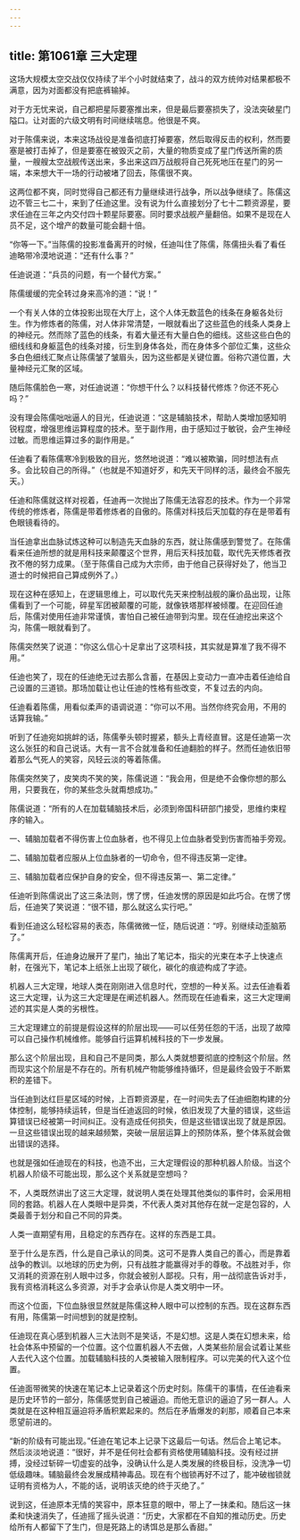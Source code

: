 ```yaml
---
---
---
```

title: 第1061章 三大定理
---



这场大规模太空交战仅仅持续了半个小时就结束了，战斗的双方统帅对结果都极不满意，因为对面都没有把底裤输掉。

对于方无忧来说，自己都把星际要塞推出来，但是最后要塞损失了，没法突破星门隘口。让对面的六级文明有时间继续喘息。他很是不爽。

对于陈儒来说，本来这场战役是准备彻底打掉要塞，然后取得反击的权利，然而要塞是被打击掉了，但是要塞在被毁灭之前，大量的物质变成了星门传送所需的质量，一艘艘太空战舰传送出来，多出来这四万战舰将自己死死地压在星门的另一端，本来想大干一场的行动被堵了回去，陈儒很不爽。

这两位都不爽，同时觉得自己都还有力量继续进行战争，所以战争继续了。陈儒这边不管三七二十，来到了任迪这里。没有说为什么直接划分了七十二颗资源星，要求任迪在三年之内交付四十颗星际要塞。同时要求战舰产量翻倍。如果不是现在人员不足，这个增产的数量可能会翻十倍。

“你等一下。”当陈儒的投影准备离开的时候，任迪叫住了陈儒，陈儒扭头看了看任迪略带冷漠地说道：“还有什么事？”

任迪说道：“兵员的问题，有一个替代方案。”

陈儒缓缓的完全转过身来高冷的道：“说！”

一个有关人体的立体投影出现在大厅上，这个人体无数蓝色的线条在身躯各处衍生。作为修炼者的陈儒，对人体非常清楚，一眼就看出了这些蓝色的线条人类身上的神经元。然而除了蓝色的线条，有着大量还有大量白色的细线。这些这些白色的细线线和身躯蓝色的线条对接，衍生到身体各处，而在身体多个部位汇集，这些众多白色细线汇聚点让陈儒皱了皱眉头，因为这些都是关键位置。俗称穴道位置，大量神经元汇聚的区域。

随后陈儒脸色一寒，对任迪说道：“你想干什么？以科技替代修炼？你还不死心吗？”

没有理会陈儒咄咄逼人的目光，任迪说道：“这是辅脑技术，帮助人类增加感知明锐程度，增强思维运算程度的技术。至于副作用，由于感知过于敏锐，会产生神经过敏。而思维运算过多的副作用是。”

任迪看了看陈儒寒冷到极致的目光，悠然地说道：“难以被欺骗，同时想法有点多。会比较自己的所得。”（也就是不知道好歹，和先天干同样的活，最终会不服先天。）

任迪和陈儒就这样对视着，任迪再一次抛出了陈儒无法容忍的技术。作为一个非常传统的修炼者，陈儒是带着修炼者的自傲的。陈儒对科技后天加载的存在是带着有色眼镜看待的。

当任迪拿出血脉试炼这种可以制造先天血脉的东西，就让陈儒感到警觉了。在陈儒看来任迪所想的就是用科技来颠覆这个世界，用后天科技加载，取代先天修炼者孜孜不倦的努力成果。（至于陈儒自己成为大宗师，由于他自己获得好处了，他当卫道士的时候把自己算成例外了。）

现在这种在感知上，在逻辑思维上，可以取代先天来控制战舰的廉价品出现，让陈儒看到了一个可能，碎星军团被颠覆的可能，就像铁塔那样被倾覆。在迎回任迪后，陈儒对使用任迪非常谨慎，害怕自己被任迪带到沟里。现在任迪挖出来这个沟，陈儒一眼就看到了。

陈儒突然笑了说道：“你这么信心十足拿出了这项科技，其实就是算准了我不得不用。”

任迪也笑了，现在的任迪绝无过去那么含蓄，在基因上变动力一直冲击着任迪给自己设置的三道锁。那场加载让也让任迪的性格有些改变，不复过去的内向。

任迪看着陈儒，用看似柔声的语调说道：“你可以不用。当然你终究会用，不用的话算我输。”

听到了任迪宛如挑衅的话，陈儒拳头顿时握紧，额头上青经直冒。这是任迪第一次这么张狂的和自己说话。大有一言不合就准备和任迪翻脸的样子。然而任迪依旧带着那么气死人的笑容，风轻云淡的等着陈儒。

陈儒突然笑了，皮笑肉不笑的笑，陈儒说道：“我会用，但是绝不会像你想的那么用，只要我在，你的某些念头就甭想成功。”

陈儒说道：“所有的人在加载辅脑技术后，必须到帝国科研部门接受，思维约束程序的输入。

一、辅脑加载者不得伤害上位血脉者，也不得见上位血脉者受到伤害而袖手旁观。

二、辅脑加载者应服从上位血脉者的一切命令，但不得违反第一定律。

三、辅脑加载者应保护自身的安全，但不得违反第一、第二定律。”

任迪听到陈儒说出了这三条法则，愣了愣，任迪发愣的原因是如此巧合。在愣了愣后，任迪笑了笑说道：“很不错，那么就这么实行吧。”

看到任迪这么轻松容易的表态，陈儒微微一怔，随后说道：“哼。别继续动歪脑筋了。”

陈儒离开后，任迪身边展开了星门，抽出了笔记本，指尖的光束在本子上快速点射，在强光下，笔记本上纸张上出现了碳化，碳化的痕迹构成了字迹。

机器人三大定理，地球人类在刚刚进入信息时代，空想的一种关系。过去任迪看着这三大定理，认为这三大定理是在阐述机器人。然而现在任迪看来，这三大定理阐述的其实是人类的劣根性。

三大定理建立的前提是假设这样的阶层出现——可以任劳任怨的干活，出现了故障可以自己操作机械维修。能够自行运算机械科技的下一步发展。

那么这个阶层出现，且和自己不是同类，那么人类就想要彻底的控制这个阶层。然而现实这个阶层是不存在的。所有机械产物能够维持循环，但是最终会毁于不断累积的差错下。

当任迪到达红巨星区域的时候，上百颗资源星，在一时间失去了任迪细胞构建的分体控制，能够持续运转，但是当任迪返回的时候，依旧发现了大量的错误，这些运算错误已经被第一时间纠正。没有造成任何损失，但是这些错误出现了就是原因。一旦这些错误出现的越来越频繁，突破一层层运算上的预防体系，整个体系就会做出错误的选择。

也就是强如任迪现在的科技，也造不出，三大定理假设的那种机器人阶级。当这个机器人阶级不可能出现，那么这个关系就是空想吗？

不，人类既然讲出了这三大定理，就说明人类在处理其他类似的事件时，会采用相同的套路。机器人在人类眼中是异类，不代表人类对其他存在就一定是包容的，人类最善于划分和自己不同的异类。

人类一直期望有用，且稳定的东西存在。这样的东西是工具。

至于什么是东西，什么是自己承认的同类。这可不是靠人类自己的善心，而是靠着战争的教训。以地球的历史为例，只有战胜才能赢得对手的尊敬。不战胜对手，你又消耗的资源在别人眼中过多，你就会被别人鄙视。只有，用一战彻底告诉对手，我有资格消耗这么多资源，对手才会承认你是人类文明中一环。

而这个位面，下位血脉很显然就是陈儒这种人眼中可以控制的东西。现在这群东西有用，陈儒第一时间想到的就是控制。

任迪现在真心感到机器人三大法则不是笑话，不是幻想。这是人类在幻想未来，给社会体系中预留的一个位置。这个位置机器人不去做，人类某些阶层会试着让某些人去代入这个位置。加载辅脑科技的人类被输入限制程序。可以完美的代入这个位置。

任迪面带微笑的快速在笔记本上记录着这个历史时刻。陈儒干的事情，在任迪看来是历史环节的一部分，陈儒感觉到自己被逼迫。而他无意识的逼迫了另一群人。人类就是在这种相互逼迫将矛盾积累起来的。然后在矛盾爆发的刹那，顺着自己本来愿望前进的。

“新的阶级有可能出现。”任迪在笔记本上记录下这最后一句话。然后合上笔记本。然后淡淡地说道：“很好，并不是任何社会都有资格使用辅脑科技。没有经过拼搏，没经过斩碎一切虚妄的战争，没确认什么是人类发展的终极目标，没洗净一切低级趣味。辅脑最终会发展成精神毒品。现在有个枷锁再好不过了，能冲破枷锁就证明有资格为人，不能的话，说明该灭绝的终于灭绝了。”

说到这，任迪原本无情的笑容中，原本狂意的眼中，带上了一抹柔和。随后这一抹柔和快速消失了，任迪摇了摇头说道：“历史，大家都在不自知的推动历史。历史给所有人都留下了生门，但是死路上的诱饵总是那么香甜。”